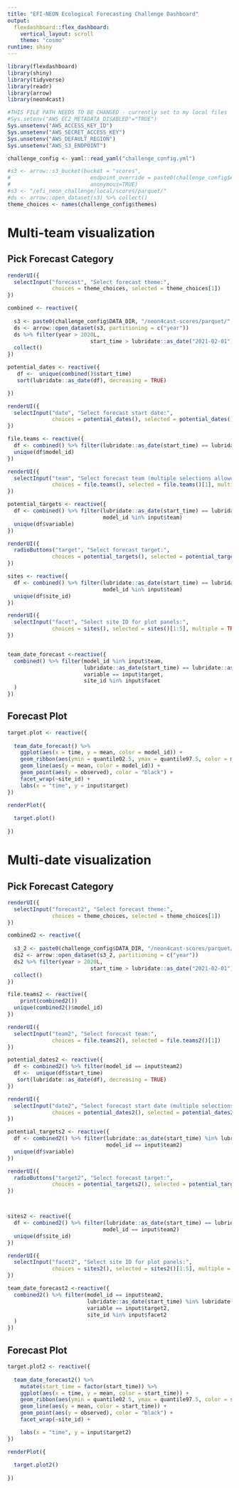 ```yaml
---
title: "EFI-NEON Ecological Forecasting Challenge Dashboard"
output: 
  flexdashboard::flex_dashboard:
    vertical_layout: scroll
    theme: "cosmo"
runtime: shiny
---
```

```r
library(flexdashboard)
library(shiny)
library(tidyverse)
library(readr)
library(arrow)
library(neon4cast)

#THIS FILE PATH NEEDS TO BE CHANGED - currently set to my local files
#Sys.setenv("AWS_EC2_METADATA_DISABLED"="TRUE")
Sys.unsetenv("AWS_ACCESS_KEY_ID")
Sys.unsetenv("AWS_SECRET_ACCESS_KEY")
Sys.unsetenv("AWS_DEFAULT_REGION")
Sys.unsetenv("AWS_S3_ENDPOINT")

challenge_config <- yaml::read_yaml("challenge_config.yml")

#s3 <- arrow::s3_bucket(bucket = "scores",
#                         endpoint_override = paste0(challenge_config$AWS_DEFAULT_REGION,".",challenge_config$AWS_S3_ENDPOINT),
#                         anonymous=TRUE)
#s3 <- "/efi_neon_challenge/local/scores/parquet/"
#ds <- arrow::open_dataset(s3) %>% collect()
theme_choices <- names(challenge_config$themes)

```

Multi-team visualization
=======================================================================

Pick Forecast Category {.sidebar}
-----------------------------------------------------------------------

```r
renderUI({
  selectInput("forecast", "Select forecast theme:", 
              choices = theme_choices, selected = theme_choices[1])
})

combined <- reactive({
  
  s3 <- paste0(challenge_config$DATA_DIR, "/neon4cast-scores/parquet/",input$forecast)
  ds <- arrow::open_dataset(s3, partitioning = c("year"))
  ds %>% filter(year > 2020L, 
                          start_time > lubridate::as_date("2021-02-01")) %>%
  collect()
})

potential_dates <- reactive({
   df <-  unique(combined()$start_time)
   sort(lubridate::as_date(df), decreasing = TRUE)

})

renderUI({
  selectInput("date", "Select forecast start date:", 
              choices = potential_dates(), selected = potential_dates()[1])
})

file.teams <- reactive({
  df <- combined() %>% filter(lubridate::as_date(start_time) == lubridate::as_date(input$date))
  unique(df$model_id)
})

renderUI({
  selectInput("team", "Select forecast team (multiple selections allowed):", 
              choices = file.teams(), selected = file.teams()[1], multiple = TRUE)
})

potential_targets <- reactive({
  df <- combined() %>% filter(lubridate::as_date(start_time) == lubridate::as_date(input$date),
                              model_id %in% input$team)
  unique(df$variable)
})

renderUI({
  radioButtons("target", "Select forecast target:", 
              choices = potential_targets(), selected = potential_targets()[1])
})

sites <- reactive({
  df <- combined() %>% filter(lubridate::as_date(start_time) == lubridate::as_date(input$date),
                              model_id %in% input$team)
  unique(df$site_id)
})

renderUI({
  selectInput("facet", "Select site ID for plot panels:", 
              choices = sites(), selected = sites()[1:5], multiple = TRUE)
})


team_date_forecast <-reactive({
  combined() %>% filter(model_id %in% input$team,
                        lubridate::as_date(start_time) == lubridate::as_date(input$date),
                        variable == input$target,
                        site_id %in% input$facet
  )
})

```

Forecast Plot 
-------------------------------------

```r
target.plot <- reactive({
  
  team_date_forecast() %>% 
    ggplot(aes(x = time, y = mean, color = model_id)) +
    geom_ribbon(aes(ymin = quantile02.5, ymax = quantile97.5, color = model_id, fill = model_id), alpha = 0.3) +
    geom_line(aes(y = mean, color = model_id)) +
    geom_point(aes(y = observed), color = "black") +
    facet_wrap(~site_id) +
    labs(x = "time", y = input$target)
})

renderPlot({
  
  target.plot()
  
})
```

Multi-date visualization
=======================================================================

Pick Forecast Category {.sidebar}
-----------------------------------------------------------------------

```r

renderUI({
  selectInput("forecast2", "Select forecast theme:", 
              choices = theme_choices, selected = theme_choices[1])
})

combined2 <- reactive({
  
  s3_2 <- paste0(challenge_config$DATA_DIR, "/neon4cast-scores/parquet/",input$forecast)
  ds2 <- arrow::open_dataset(s3_2, partitioning = c("year"))
  ds2 %>% filter(year > 2020L, 
                          start_time > lubridate::as_date("2021-02-01")) %>%
  collect()
})

file.teams2 <- reactive({
    print(combined2())
  unique(combined2()$model_id)
})

renderUI({
  selectInput("team2", "Select forecast team:", 
              choices = file.teams2(), selected = file.teams2()[1])
})

potential_dates2 <- reactive({
  df <- combined2() %>% filter(model_id == input$team2)
  df <-  unique(df$start_time)
   sort(lubridate::as_date(df), decreasing = TRUE)
})

renderUI({
  selectInput("date2", "Select forecast start date (multiple selections allowed):", 
              choices = potential_dates2(), selected = potential_dates2()[1], multiple = TRUE)
})

potential_targets2 <- reactive({
  df <- combined2() %>% filter(lubridate::as_date(start_time) %in% lubridate::as_date(input$date2),
                               model_id == input$team2)
  unique(df$variable)
})

renderUI({
  radioButtons("target2", "Select forecast target:", 
              choices = potential_targets2(), selected = potential_targets2()[1])
})



sites2 <- reactive({
  df <- combined2() %>% filter(lubridate::as_date(start_time) == lubridate::as_date(input$date2),
                              model_id == input$team2)
  unique(df$site_id)
})

renderUI({
  selectInput("facet2", "Select site ID for plot panels:", 
              choices = sites2(), selected = sites2()[1:5], multiple = TRUE)
})

team_date_forecast2 <-reactive({
  combined2() %>% filter(model_id == input$team2,
                         lubridate::as_date(start_time) %in% lubridate::as_date(input$date2),
                         variable == input$target2,
                         site_id %in% input$facet2
  )
})


```

Forecast Plot 
-------------------------------------

```r
target.plot2 <- reactive({
  
  team_date_forecast2() %>% 
    mutate(start_time = factor(start_time)) %>% 
    ggplot(aes(x = time, y = mean, color = start_time)) +
    geom_ribbon(aes(ymin = quantile02.5, ymax = quantile97.5, color = start_time, fill = start_time), alpha = 0.3) +
    geom_line(aes(y = mean, color = start_time)) +
    geom_point(aes(y = observed), color = "black") +
    facet_wrap(~site_id) +

    labs(x = "time", y = input$target2)
})

renderPlot({
  
  target.plot2()
  
})
```
